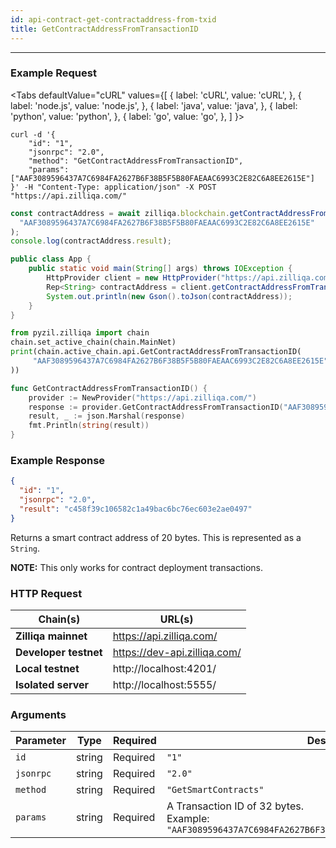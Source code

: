 ```yaml
---
id: api-contract-get-contractaddress-from-txid
title: GetContractAddressFromTransactionID
---
```


---
### Example Request



<Tabs
  defaultValue="cURL"
  values={[
    { label: 'cURL', value: 'cURL', },
    { label: 'node.js', value: 'node.js', },
    { label: 'java', value: 'java', },
    { label: 'python', value: 'python', },
    { label: 'go', value: 'go', },
  ]
}>

<TabItem value="cURL">

```shell
curl -d '{
    "id": "1",
    "jsonrpc": "2.0",
    "method": "GetContractAddressFromTransactionID",
    "params": ["AAF3089596437A7C6984FA2627B6F38B5F5B80FAEAAC6993C2E82C6A8EE2615E"]
}' -H "Content-Type: application/json" -X POST "https://api.zilliqa.com/"
```
</TabItem>
<TabItem value="node.js">

```js
const contractAddress = await zilliqa.blockchain.getContractAddressFromTransactionID(
  "AAF3089596437A7C6984FA2627B6F38B5F5B80FAEAAC6993C2E82C6A8EE2615E"
);
console.log(contractAddress.result);
```
</TabItem>
<TabItem value="java">

```java
public class App {
    public static void main(String[] args) throws IOException {
        HttpProvider client = new HttpProvider("https://api.zilliqa.com");
        Rep<String> contractAddress = client.getContractAddressFromTransactionID("AAF3089596437A7C6984FA2627B6F38B5F5B80FAEAAC6993C2E82C6A8EE2615E");
        System.out.println(new Gson().toJson(contractAddress));
    }
}
```
</TabItem>

<TabItem value="python">

```python
from pyzil.zilliqa import chain
chain.set_active_chain(chain.MainNet)
print(chain.active_chain.api.GetContractAddressFromTransactionID(
     "AAF3089596437A7C6984FA2627B6F38B5F5B80FAEAAC6993C2E82C6A8EE2615E"
))
```
</TabItem>

<TabItem value="go">

```go
func GetContractAddressFromTransactionID() {
	provider := NewProvider("https://api.zilliqa.com/")
	response := provider.GetContractAddressFromTransactionID("AAF3089596437A7C6984FA2627B6F38B5F5B80FAEAAC6993C2E82C6A8EE2615E")
	result, _ := json.Marshal(response)
	fmt.Println(string(result))
}
```
</TabItem>
</Tabs>

### Example Response


```json
{
  "id": "1",
  "jsonrpc": "2.0",
  "result": "c458f39c106582c1a49bac6bc76ec603e2ae0497"
}
```

Returns a smart contract address of 20 bytes. This is represented as a `String`.

**NOTE:** This only works for contract deployment transactions.

### HTTP Request

| Chain(s)              | URL(s)                       |
| --------------------- | ---------------------------- |
| **Zilliqa mainnet**   | https://api.zilliqa.com/     |
| **Developer testnet** | https://dev-api.zilliqa.com/ |
| **Local testnet**     | http://localhost:4201/       |
| **Isolated server**   | http://localhost:5555/       |

### Arguments

| Parameter | Type   | Required | Description                                                                                                      |
| --------- | ------ | -------- | ---------------------------------------------------------------------------------------------------------------- |
| `id`      | string | Required | `"1"`                                                                                                            |
| `jsonrpc` | string | Required | `"2.0"`                                                                                                          |
| `method`  | string | Required | `"GetSmartContracts"`                                                                                            |
| `params`  | string | Required | A Transaction ID of 32 bytes. <br/> Example: `"AAF3089596437A7C6984FA2627B6F38B5F5B80FAEAAC6993C2E82C6A8EE2615E"` |